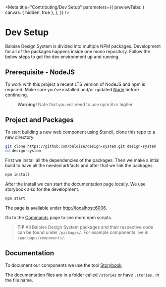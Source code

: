
<Meta
  title="Contributing/Dev Setup"
  parameters={{
    previewTabs: {
      canvas: { hidden: true },
    },
  }}
/>

# Dev Setup

Baloise Design System is divided into multiple NPM packages. Development for all of the packages happens inside one mono repository. Follow the below steps to get the dev environment up and running.

## Prerequisite - NodeJS

To work with this project a recent LTS version of NodeJS and npm is required. Make sure you've installed and/or updated [Node](https://nodejs.org/en/) before continuing.

> **Warning!**
> Note that you will need to use npm 8 or higher.

## Project and Packages

To start building a new web component using Stencil, clone this repo to a new directory:

```bash
git clone https://github.com/baloise/design-system.git design-system
cd design-system
```

First we install all the dependencies of the packages. Then we make a intial build to have all the needed artifacts and after that we link the packages.

```bash
npm install
```

After the install we can start the documentation page locally. We use storybook also for the development.

```bash
npm start
```

The page is available under [http://localhost:6006](http://localhost:6006).

Go to the [Commands](?path=/docs/contributing-commands--page) page to see more npm scripts.

> **TIP**
> All Baloise Design System packages and their respective code can be found under `/packages/`. For example components live in `/packages/components/`.

## Documentation

To document our components we use the tool [Storybook](https://storybook.js.org/).

The documentation files are in a folder called `/stories` or have `.stories.` in the file name.
